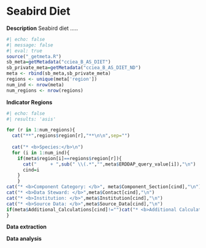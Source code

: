 # Seabird Diet

**Description** Seabird diet .....

```r
#| echo: false
#| message: false
#| eval: true
source("_getmeta.R")
sb_meta=getMetadata("cciea_B_AS_DIET")
sb_private_meta=getMetadata("cciea_B_AS_DIET_ND")
meta <- rbind(sb_meta,sb_private_meta)
regions <- unique(meta['region'])
num_ind <- nrow(meta)
num_regions <- nrow(regions)
```

**Indicator Regions**
```r
#| echo: false
#| results: 'asis'

for (r in 1:num_regions){
  cat("**",regions$region[r],"**\n\n",sep="")
  
  cat("* <b>Species:</b>\n")
  for (i in 1:num_ind){
    if(meta$region[i]==regions$region[r]){
      cat("     + ",sub(" \\(.*","",meta$ERDDAP_query_value[i]),"\n")
      cind=i
    }
    }
cat("* <b>Component Category: </b>", meta$Component_Section[cind],"\n")
cat("* <b>Data Steward: </b>",meta$Contact[cind],"\n")
cat("* <b>Institution: </b>",meta$Institution[cind],"\n")
cat("* <b>Source Data: </b>",meta$Source_Data[cind],"\n")
if(meta$Additional_Calculations[cind]!="")cat("* <b>Additional Calculations: </b>",meta$Additional_Calculations[cind],"\n\n")
}
```

**Data extraction**

**Data analysis**
